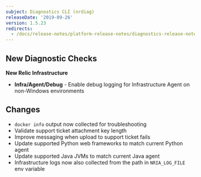 ```yaml
---
subject: Diagnostics CLI (nrdiag)
releaseDate: '2019-09-26'
version: 1.5.23
redirects:
  - /docs/release-notes/platform-release-notes/diagnostics-release-notes/new-relic-diagnostics-1523
---
```


## New Diagnostic Checks

**New Relic Infrastructure**

* **Infra/Agent/Debug** - Enable debug logging for Infrastructure Agent on non-Windows environments

## Changes

* `docker info` output now collected for troubleshooting
* Validate support ticket attachment key length
* Improve messaging when upload to support ticket fails
* Update supported Python web frameworks to match current Python agent
* Update supported Java JVMs to match current Java agent
* Infrastructure logs now also collected from the path in `NRIA_LOG_FILE` env variable
